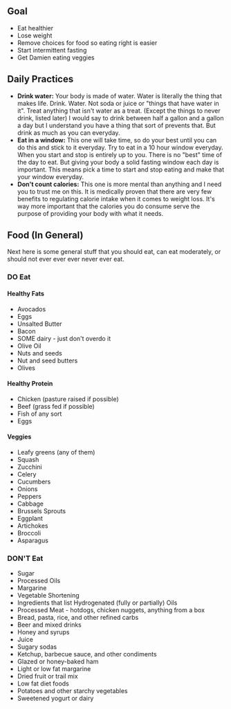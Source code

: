 ## Goal

- Eat healthier
- Lose weight
- Remove choices for food so eating right is easier
- Start intermittent fasting
- Get Damien eating veggies

## Daily Practices

- **Drink water:** Your body is made of water. Water is literally the thing that makes life. Drink. Water. Not soda or juice or "things that have water in it". Treat anything that isn't water as a treat. (Except the things to never drink, listed later) I would say to drink between half a gallon and a gallon a day but I understand you have a thing that sort of prevents that. But drink as much as you can everyday.
- **Eat in a window:** This one will take time, so do your best until you can do this and stick to it everyday. Try to eat in a 10 hour window everyday. When you start and stop is entirely up to you. There is no "best" time of the day to eat. But giving your body a solid fasting window each day is important. This means pick a time to start and stop eating and make that your window everyday.
- **Don't count calories:** This one is more mental than anything and I need you to trust me on this. It is medically proven that there are very few benefits to regulating calorie intake when it comes to weight loss. It's way more important that the calories you do consume serve the purpose of providing your body with what it needs.

## Food (In General)

Next here is some general stuff that you should eat, can eat moderately, or should not ever ever ever never ever eat.

### DO Eat

#### Healthy Fats

- Avocados
- Eggs
- Unsalted Butter
- Bacon
- SOME dairy - just don't overdo it
- Olive Oil
- Nuts and seeds
- Nut and seed butters
- Olives

#### Healthy Protein

- Chicken (pasture raised if possible)
- Beef (grass fed if possible)
- Fish of any sort
- Eggs

#### Veggies

- Leafy greens (any of them)
- Squash
- Zucchini
- Celery
- Cucumbers
- Onions
- Peppers
- Cabbage
- Brussels Sprouts
- Eggplant
- Artichokes
- Broccoli
- Asparagus

### DON'T Eat

- Sugar
- Processed Oils
- Margarine
- Vegetable Shortening
- Ingredients that list Hydrogenated (fully or partially) Oils
- Processed Meat - hotdogs, chicken nuggets, anything from a box
- Bread, pasta, rice, and other refined carbs
- Beer and mixed drinks
- Honey and syrups
- Juice
- Sugary sodas
- Ketchup, barbecue sauce, and other condiments
- Glazed or honey-baked ham
- Light or low fat margarine
- Dried fruit or trail mix
- Low fat diet foods
- Potatoes and other starchy vegetables
- Sweetened yogurt or dairy
